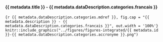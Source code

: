 #### {{ metadata.title }} - {{ metadata.dataDescription.categories.francais }} {-}


<!-- -------------------------------------------------- -->

```{r {{ metadata.dataDescription.categories.mdref }}, fig.cap = "{{ metadata.description }} - {{ metadata.dataDescription.categories.francais }}", out.width = '100%'}
knitr::include_graphics("../figures/figures-integrated/{{ metadata.id }}-{{ metadata.dataDescription.categories.accronyme }}.png")
```

<br>
